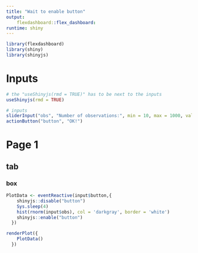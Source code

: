 ```yaml
---
title: "Wait to enable button"
output: 
    flexdashboard::flex_dashboard:
runtime: shiny
---
```


```r
library(flexdashboard)
library(shiny)
library(shinyjs)
```

# Inputs {.sidebar}

```r
# the "useShinyjs(rmd = TRUE)" has to be next to the inputs
useShinyjs(rmd = TRUE)

# inputs
sliderInput("obs", "Number of observations:", min = 10, max = 1000, value = 2000)
actionButton("button", "OK!")
```


# Page 1

## tab

### box

```r
PlotData <- eventReactive(input$button,{
    shinyjs::disable("button") 
    Sys.sleep(4)
    hist(rnorm(input$obs), col = 'darkgray', border = 'white')
    shinyjs::enable("button") 
  })
```


```r
renderPlot({
    PlotData()
  })
```


